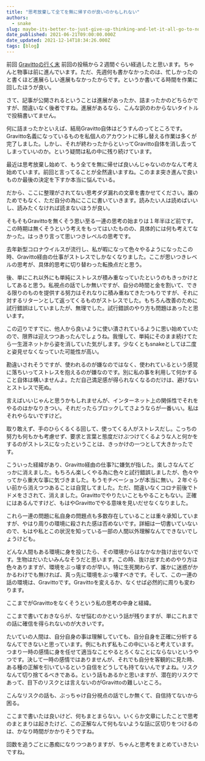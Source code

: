 ```yaml
---
title: "思考放棄して全てを無に帰すのが良いのかもしれない"
authors:
  - snake
slug: maybe-its-better-to-just-give-up-thinking-and-let-it-all-go-to-nothing
date_published: 2021-06-21T09:00:00.000Z
date_updated: 2021-12-14T18:34:26.000Z
tags: [blog]
---
```


前回
[Gravittoの行く末](/the-future-of-gravitto/)
前回の投稿から２週間ぐらい経過したと思います。ちゃんと物事は前に進んでいます。ただ、先週何も書かなかったのは、忙しかったのと書くほど進展らしい進展もなかったからです。というか書いてる時間を作業に回したほうが良い。

さて、記事が公開されるということは進展があったか、詰まったかのどちらかですが、間違いなく後者ですね。進展があるなら、こんな訳のわからないタイトルで投稿書いてません。

何に詰まったかといえば、結局Gravitto自体はどうすんのってところです。Gravitto名義になっているものを私個人のアカウントに移し替える作業は多くが完了しました。しかし、それが終わったからといってGravitto自体を消し去ってしまっていいのか。という疑問は私の中に残り続けています。

最近は思考放棄し始めて、もう全てを無に帰せば良いんじゃないのかなんて考え始めています。前回と言ってることが全然違いますね。このまま突き進んで良いものか最後の決定を下すか本当に悩んでいる。

だから、ここに整理がされてない思考ダダ漏れの文章を書かせてください。誰のためでもなく、ただ自分の為にここに書いていきます。読みたい人は読めばいいし、読みたくなければ読まないほうが良い。

そもそもGravittoを無くそう思い至る一連の思考の始まりは１年半ほど前です。この時期は無くそうという考えをもってはいたものの、具体的には何も考えてなかった。はっきり言って思いつきレベルの思考です。

去年新型コロナウイルスが流行し、私が暇になって色々やるようになったこの時、Gravitto経由の仕事がストレスでしかなくなりました。ここが思いつきレベルの思考が、具体的思考に切り替わった転換点だと思う。

後、単にこれ以外にも単純にストレスが積み重なっていたというのもきっかけとしてあると思う。私視点の話でしか無いですが、自分の時間と金を割いて、できる限りのものを提供する努力はそれなりに積み重ねてきたつもりですが、それに対するリターンとして返ってくるものがストレスでした。もちろん改善のために試行錯誤はしていましたが、無理でした。試行錯誤のやり方も問題はあったと思います。

この辺りですでに、他人から良いように使い潰されているように思い始めていたので、限界は迎えつつあったんでしょうね。我慢して、単純にそのまま続けてたら一生涯ネットから姿を消していた気がします。少なくともsnakeとしては二度と姿見せなくなっていた可能性が高い。

勘違いされそうですが、使われるのが嫌なのではなく、使われているという感覚に落ちいってストレスを抱えるのが嫌なのです。別に私の事を利用して何かすること自体は構いませんよ。ただ自己満足感が得られなくなるのだけは、避けないとストレスで死ぬ。

言えばいいじゃんと思うかもしれませんが、インターネット上の関係性でそれをやるのはかなりきつい。それだったらブロックしてさようならが一番いい。私はそれやらないですけど。

取り敢えず、手のひらくるくる回して、使ってくる人がストレスだし。こっちの努力も何もかも考慮せず、要求と言葉と態度だけぶつけてくるような人と何かをするのがストレスになったということは、きっかけの一つとして大きかったです。

こういった経緯があり、Gravitto経由の仕事?に嫌気が指した。楽しさなんてどっかに消えました。もちろん楽しくやる為に色々と試行錯誤しましたが、色々やってから重大な事に気づきました。もうモチベーションが本当に無い。２年ぐらい前から消えつつあることは自覚してました。ただ、間違いなくコロナ前後でトドメをさされて、消えました。Gravittoでやりたいこともやることもない。正確にはあるんですけど、もはやGravittoでやる意味を見いだせなくなりました。

これら一連の問題に私自身の問題点も多数存在していることは重々承知していますが、やはり周りの環境に殺された感は否めないです。詳細は一切書いていないので、もはや私とこの状況を知っている一部の人間以外理解なんてできないでしょうけども。

どんな人間もある環境に身を投じたら、その環境からはなかなか抜け出せないです。生物はだいたいみんなそうだと思います。この時、抜け出すためのやり方は色々ありますが、環境をぶっ壊すのが早い。特に生死関わらず、誰かに迷惑がかかるわけでも無ければ、真っ先に環境をぶっ壊すべきです。そして、この一連の話の環境は、Gravittoです。Gravittoを変えるか、なくせば必然的に周りも変わります。

ここまでがGravittoをなくそうという私の思考の中身と経緯。

ここまで書いておきならが、なぜ悩むのかという話が残りますが、単にこれまでの話に確信を得られないのが大きいです。

たいていの人間は、自分自身の事は理解していても、自分自身を正確に分析するなんてできないと思っています。例にもれず私もこの中にいると考えています。つまり一時の感情に身を任せて適当なことやるとろくなことにならないというやつです。決して一時の感情ではありませんが、それでも自分を客観的に見た時、ある種の正解を引いているという自信をどうしても持てないんですよね。リスクなんて切り捨てるべきである。という話もあるかと思いますが、潜在的リスクであって、目下のリスクとは言えないのがGravittoの難しいところ。

こんなリスクの話も、ぶっちゃけ自分視点の話でしか無くて、自信持てないから困る。

ここまで書いたは良いけど、何もまとまらない。いくらか文章にしたことで思考のまとまりは起きたけど、この正解なんて何もないような話に区切りをつけるのは、かなり時間がかかりそうですね。

回数を追うごとに愚痴になりつつありますが、ちゃんと思考をまとめていきたいですね。
